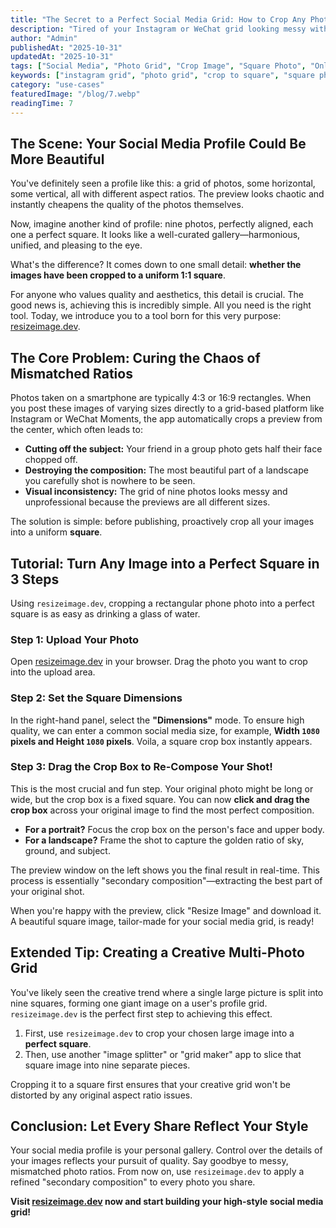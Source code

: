 ```yaml
---
title: "The Secret to a Perfect Social Media Grid: How to Crop Any Photo into a 1:1 Square"
description: "Tired of your Instagram or WeChat grid looking messy with mismatched photo sizes? This tutorial teaches you how to use a free online tool to easily crop any photo into a perfect square for a clean, professional-looking profile."
author: "Admin"
publishedAt: "2025-10-31"
updatedAt: "2025-10-31"
tags: ["Social Media", "Photo Grid", "Crop Image", "Square Photo", "Online Tool", "Composition"]
keywords: ["instagram grid", "photo grid", "crop to square", "square photo", "social media tips", "online tool"]
category: "use-cases"
featuredImage: "/blog/7.webp"
readingTime: 7
---
```


## The Scene: Your Social Media Profile Could Be More Beautiful

You've definitely seen a profile like this: a grid of photos, some horizontal, some vertical, all with different aspect ratios. The preview looks chaotic and instantly cheapens the quality of the photos themselves.

Now, imagine another kind of profile: nine photos, perfectly aligned, each one a perfect square. It looks like a well-curated gallery—harmonious, unified, and pleasing to the eye.

What's the difference? It comes down to one small detail: **whether the images have been cropped to a uniform 1:1 square**.

For anyone who values quality and aesthetics, this detail is crucial. The good news is, achieving this is incredibly simple. All you need is the right tool. Today, we introduce you to a tool born for this very purpose: [resizeimage.dev](https://resizeimage.dev).

## The Core Problem: Curing the Chaos of Mismatched Ratios

Photos taken on a smartphone are typically 4:3 or 16:9 rectangles. When you post these images of varying sizes directly to a grid-based platform like Instagram or WeChat Moments, the app automatically crops a preview from the center, which often leads to:

*   **Cutting off the subject:** Your friend in a group photo gets half their face chopped off.
*   **Destroying the composition:** The most beautiful part of a landscape you carefully shot is nowhere to be seen.
*   **Visual inconsistency:** The grid of nine photos looks messy and unprofessional because the previews are all different sizes.

The solution is simple: before publishing, proactively crop all your images into a uniform **square**.

## Tutorial: Turn Any Image into a Perfect Square in 3 Steps

Using `resizeimage.dev`, cropping a rectangular phone photo into a perfect square is as easy as drinking a glass of water.

### Step 1: Upload Your Photo

Open [resizeimage.dev](https://resizeimage.dev) in your browser. Drag the photo you want to crop into the upload area.

### Step 2: Set the Square Dimensions

In the right-hand panel, select the **"Dimensions"** mode. To ensure high quality, we can enter a common social media size, for example, **Width `1080` pixels and Height `1080` pixels**. Voila, a square crop box instantly appears.

### Step 3: Drag the Crop Box to Re-Compose Your Shot!

This is the most crucial and fun step. Your original photo might be long or wide, but the crop box is a fixed square. You can now **click and drag the crop box** across your original image to find the most perfect composition.

*   **For a portrait?** Focus the crop box on the person's face and upper body.
*   **For a landscape?** Frame the shot to capture the golden ratio of sky, ground, and subject.

The preview window on the left shows you the final result in real-time. This process is essentially "secondary composition"—extracting the best part of your original shot.

When you're happy with the preview, click "Resize Image" and download it. A beautiful square image, tailor-made for your social media grid, is ready!

## Extended Tip: Creating a Creative Multi-Photo Grid

You've likely seen the creative trend where a single large picture is split into nine squares, forming one giant image on a user's profile grid. `resizeimage.dev` is the perfect first step to achieving this effect.

1.  First, use `resizeimage.dev` to crop your chosen large image into a **perfect square**.
2.  Then, use another "image splitter" or "grid maker" app to slice that square image into nine separate pieces.

Cropping it to a square first ensures that your creative grid won't be distorted by any original aspect ratio issues.

## Conclusion: Let Every Share Reflect Your Style

Your social media profile is your personal gallery. Control over the details of your images reflects your pursuit of quality. Say goodbye to messy, mismatched photo ratios. From now on, use `resizeimage.dev` to apply a refined "secondary composition" to every photo you share.

**Visit [resizeimage.dev](https://resizeimage.dev) now and start building your high-style social media grid!**
